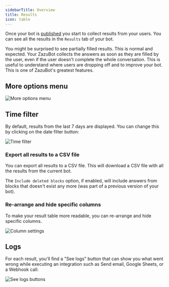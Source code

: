 ```yaml
---
sidebarTitle: Overview
title: Results
icon: table
---
```


Once your bot is [published](/editor/publish) you start to collect results from your users. You can see all the results in the `Results` tab of your bot.

<Note>
  You might be surprised to see partially filled results. This is normal and
  expected. Your ZazuBot collects the answers as soon as they are filled by the
  user, even if the user doesn't complete the whole conversation. This is useful
  to understand where users are dropping off and to improve your bot. This is
  one of ZazuBot's greatest features.
</Note>

## More options menu

<Frame>
  <img src="/images/results/more-options.png" alt="More options menu" />
</Frame>

## Time filter

By default, results from the last 7 days are displayed. You can change this by clicking on the date filter button:

<Frame>
  <img src="/images/results/time-filter.jpg" alt="Time filter" />
</Frame>

### Export all results to a CSV file

You can export all results to a CSV file. This will download a CSV file with all the results from the current bot.

The `Include deleted blocks` option, if enabled, will include answers from blocks that doesn't exist any more (was part of a previous version of your bot).

### Re-arrange and hide specific columns

To make your result table more readable, you can re-arrange and hide specific columns.

<Frame style={{ maxWidth: "300px" }}>
  <img src="/images/results/columns-settings.png" alt="Column settings" />
</Frame>

## Logs

For each result, you'll find a "See logs" button that can show you what went wrong while executing an integration such as Send email, Google Sheets, or a Webhook call:

<Frame>
  <img src="/images/results/logs-button.png" alt="See logs buttons" />
</Frame>

